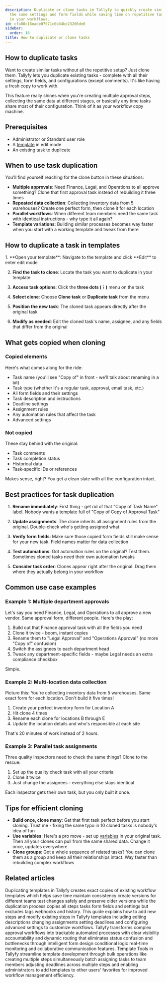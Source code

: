```yaml
---
description: Duplicate or clone tasks in Tallyfy to quickly create similar tasks with
  the same settings and form fields while saving time on repetitive task creation
  in your workflows.
id: cfa80c16eade07571c6b34be23206de0
sidebar:
  order: 16
title: How to duplicate or clone tasks
---
```



## How to duplicate tasks

Want to create similar tasks without all the repetitive setup? Just clone them. Tallyfy lets you duplicate existing tasks - complete with all their settings, form fields, and configurations (except comments). It's like having a fresh copy to work with.

This feature really shines when you're creating multiple approval steps, collecting the same data at different stages, or basically any time tasks share most of their configuration. Think of it as your workflow copy machine.

## Prerequisites

- Administrator or Standard user role  
- A [template](/products/pro/documenting/templates/) in edit mode
- An existing task to duplicate

## When to use task duplication

You'll find yourself reaching for the clone button in these situations:

- **Multiple approvals**: Need Finance, Legal, and Operations to all approve something? Clone that first approval task instead of rebuilding it three times
- **Repeated data collection**: Collecting inventory data from 5 warehouses? Create one perfect form, then clone it for each location
- **Parallel workflows**: When different team members need the same task with identical instructions - why type it all again?
- **Template variations**: Building similar processes becomes way faster when you start with a working template and tweak from there

## How to duplicate a task in templates

<Steps>
1. **Open your template**: Navigate to the template and click **Edit** to enter edit mode

2. **Find the task to clone**: Locate the task you want to duplicate in your template

3. **Access task options**: Click the **three dots (⋮)** menu on the task

4. **Select clone**: Choose **Clone task** or **Duplicate task** from the menu

5. **Position the new task**: The cloned task appears directly after the original task

6. **Modify as needed**: Edit the cloned task's name, assignee, and any fields that differ from the original
</Steps>

## What gets copied when cloning

### Copied elements
Here's what comes along for the ride:
- Task name (you'll see "Copy of" in front - we'll talk about renaming in a bit)
- Task type (whether it's a regular task, approval, email task, etc.)
- All form fields and their settings
- Task description and instructions  
- Deadline settings
- Assignment rules
- Any automation rules that affect the task
- Advanced settings

### Not copied
These stay behind with the original:
- Task comments
- Task completion status
- Historical data
- Task-specific IDs or references

Makes sense, right? You get a clean slate with all the configuration intact.

## Best practices for task duplication

1. **Rename immediately**: First thing - get rid of that "Copy of Task Name" label. Nobody wants a template full of "Copy of Copy of Approval Task"

2. **Update assignments**: The clone inherits all assignment rules from the original. Double-check who's getting assigned what

3. **Verify form fields**: Make sure those copied form fields still make sense for your new task. Field names matter for data collection

4. **Test automations**: Got automation rules on the original? Test them. Sometimes cloned tasks need their own automation tweaks

5. **Consider task order**: Clones appear right after the original. Drag them where they actually belong in your workflow

## Common use case examples

### Example 1: Multiple department approvals
Let's say you need Finance, Legal, and Operations to all approve a new vendor. Same approval form, different people. Here's the play:
1. Build out that Finance approval task with all the fields you need
2. Clone it twice - boom, instant copies
3. Rename them to "Legal Approval" and "Operations Approval" (no more "Copy of" confusion)
4. Switch the assignees to each department head
5. Tweak any department-specific fields - maybe Legal needs an extra compliance checkbox

Simple.

### Example 2: Multi-location data collection
Picture this: You're collecting inventory data from 5 warehouses. Same exact form for each location. Don't build it five times!
1. Create your perfect inventory form for Location A
2. Hit clone 4 times
3. Rename each clone for locations B through E
4. Update the location details and who's responsible at each site

That's 20 minutes of work instead of 2 hours.

### Example 3: Parallel task assignments
Three quality inspectors need to check the same things? Clone to the rescue:
1. Set up the quality check task with all your criteria
2. Clone it twice
3. Just change the assignees - everything else stays identical

Each inspector gets their own task, but you only built it once.

## Tips for efficient cloning

- **Build once, clone many**: Get that first task perfect before you start cloning. Trust me - fixing the same typo in 10 cloned tasks is nobody's idea of fun
- **Use variables**: Here's a pro move - set up [variables](/products/pro/documenting/templates/variables/) in your original task. Then all your clones can pull from the same shared data. Change it once, updates everywhere
- **Clone groups**: Got a whole sequence of related tasks? You can clone them as a group and keep all their relationships intact. Way faster than rebuilding complex workflows


## Related articles
<CardGrid>
<LinkTitleCard header="<b>Templates > Duplicate a template</b>" href="/products/pro/documenting/templates/how-do-i-duplicate-a-template-on-tallyfy/" > Duplicating templates in Tallyfy creates exact copies of existing workflow templates which helps save time maintain consistency create versions for different teams test changes safely and preserve older versions while the duplication process copies all steps tasks form fields and settings but excludes tags webhooks and history. </LinkTitleCard>
<LinkTitleCard header="<b>Edit Templates > Edit steps</b>" href="/products/pro/documenting/templates/edit-templates/edit-steps/" > This guide explains how to add new steps and modify existing steps in Tallyfy templates including editing descriptions changing assignments setting deadlines and configuring advanced settings to customize workflows. </LinkTitleCard>
<LinkTitleCard header="<b>How To > Automatically track and run complex approval workflows</b>" href="/products/pro/tutorials/how-to/track-and-run-complex-approval-workflows/" > Tallyfy transforms complex approval workflows into trackable automated processes with clear visibility accountability and dynamic routing that eliminates status confusion and bottlenecks through intelligent form design conditional logic real-time monitoring and collaborative communication features. </LinkTitleCard>
<LinkTitleCard header="<b>Templates > Template Tools</b>" href="/products/pro/documenting/templates/how-can-power-tools-enhance-my-tallyfy-experience/" > Template Tools in Tallyfy streamline template development through bulk operations like creating multiple steps simultaneously batch assigning tasks to team members adjusting deadlines across multiple steps and enabling administrators to add templates to other users' favorites for improved workflow management efficiency. </LinkTitleCard>
</CardGrid>